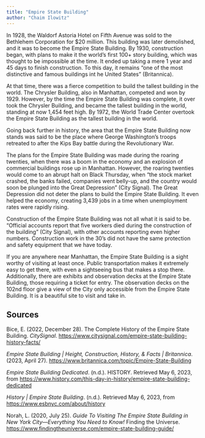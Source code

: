 ```yaml
---
title: "Empire State Building"
author: "Chaim Ilowitz"
---
```


In 1928, the Waldorf Astoria Hotel on Fifth Avenue was sold to the Bethlehem Corporation for \$20 million. This building was later demolished, and it was to become the Empire State Building. By 1930, construction began, with plans to make it the world's first 100+ story building, which was thought to be impossible at the time. It ended up taking a mere 1 year and 45 days to finish construction. To this day, it remains "one of the most distinctive and famous buildings int he United States" (Britannica).

At that time, there was a fierce competition to build the tallest building in the world. The Chrysler Building, also in Manhattan, competed and won by 1929. However, by the time the Empire State Building was complete, it over took the Chrysler Building, and became the tallest building in the world, standing at now 1,454 feet high. By 1972, the World Trade Center overtook the Empire State Building as the tallest building in the world.

Going back further in history, the area that the Empire State Building now stands was said to be the place where George Washington's troops retreated to after the Kips Bay battle during the Revolutionary War.

The plans for the Empire State Building was made during the roaring twenties, when there was a boom in the economy and an explosion of commercial buildings rose up in Manhattan. However, the roaring twenties would come to an abrupt halt on Black Thursday, when "the stock market crashed, the banks failed, companies went belly-up, and the country would soon be plunged into the Great Depression" (City Signal). The Great Depression did not deter the plans to build the Empire State Building. It even helped the economy, creating 3,439 jobs in a time when unemployment rates were rapidly rising.

Construction of the Empire State Building was not all what it is said to be. "Official accounts report that five workers died during the construction of the building" (City Signal), with other accounts reporting even higher numbers. Construction work in the 30's did not have the same protection and safety equipment that we have today.

If you are anywhere near Manhattan, the Empire State Building is a sight worthy of visiting at least once. Public transportation makes it extremely easy to get there, with even a sightseeing bus that makes a stop there. Additionally, there are exhibits and observation decks at the Empire State Building, those requiring a ticket for entry. The observation decks on the 102nd floor give a view of the City only accessible from the Empire State Building. It is a beautiful site to visit and take in.

## Sources

Bice, E. (2022, December 28). The Complete History of the Empire State Building. *CitySignal*. <https://www.citysignal.com/empire-state-building-history-facts/>

*Empire State Building \| Height, Construction, History, & Facts \| Britannica*. (2023, April 27). <https://www.britannica.com/topic/Empire-State-Building>

*Empire State Building Dedicated*. (n.d.). HISTORY. Retrieved May 6, 2023, from <https://www.history.com/this-day-in-history/empire-state-building-dedicated>

*History \| Empire State Building*. (n.d.). Retrieved May 6, 2023, from <https://www.esbnyc.com/about/history>

Norah, L. (2020, July 25). *Guide To Visiting The Empire State Building in New York City---Everything You Need to Know!* Finding the Universe. <https://www.findingtheuniverse.com/empire-state-building-guide/>
